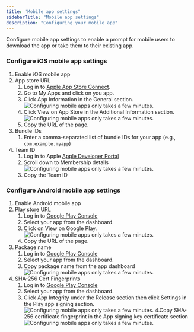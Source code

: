 ```yaml
---
title: "Mobile app settings"
sidebarTitle: "Mobile app settings"
description: "Configuring your mobile app"
---
```


Configure mobile app settings to enable a prompt for mobile users to download the app or take them to their existing app.

### Configure iOS mobile app settings

1. Enable iOS mobile app
2. App store URL
   1. Log in to [Apple App Store Connect](https://appstoreconnect.apple.com/apps).
   2. Go to My Apps and click on you app.
   3. Click App Information in the General section.
      ![Configuring mobile apps only takes a few minutes.](/images/mobile-app-settings-app-info.png)
   4. Click View on App Store in the Additional Information section.
      ![Configuring mobile apps only takes a few minutes.](/images/mobile-app-settings-apple-store-url.png)
   5. Copy the URL of the page.
3. Bundle IDs
   1. Enter a comma-separated list of bundle IDs for your app (e.g., `com.example.myapp`)
4. Team ID
   1. Log in to Apple [Apple Developer Portal](https://developer.apple.com/account)
   2. Scroll down to Membership details
      ![Configuring mobile apps only takes a few minutes.](/images/mobile-app-settings-ios-team-id.png)
   3. Copy the Team ID

### Configure Android mobile app settings

1. Enable Android mobile app
2. Play store URL
   1. Log in to [Google Play Console](https://play.google.com/console)
   2. Select your app from the dashboard.
   3. Click on View on Google Play.
      ![Configuring mobile apps only takes a few minutes.](/images/mobile-app-settings-google-store-url.png)
   4. Copy the URL of the page.
3. Package name
   1. Log in to [Google Play Console](https://play.google.com/console)
   2. Select your app from the dashboard.
   3. Copy package name from the app dashboard
      ![Configuring mobile apps only takes a few minutes.](/images/mobile-app-settings-google-package-name.png)
4. SHA-256 Cert Fingerprints
   1. Log in to [Google Play Console](https://play.google.com/console)
   2. Select your app from the dashboard.
   3. Click App Integrity under the Release section then click Settings in the Play app signing section.
      ![Configuring mobile apps only takes a few minutes.](/images/mobile-app-settings-app-integrity.png)
      4.Copy SHA-256 certificate fingerprint in the App signing key certificate section
      ![Configuring mobile apps only takes a few minutes.](/images/mobile-app-settings-sha256.png)
